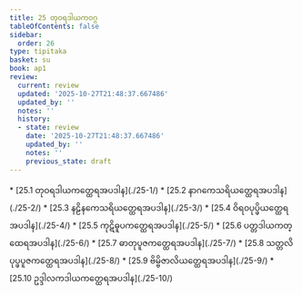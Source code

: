 ```yaml
---
title: 25 တုဝရဒါယကဝဂ္ဂ
tableOfContents: false
sidebar:
  order: 26
type: tipitaka
basket: su
book: ap1
review:
  current: review
  updated: '2025-10-27T21:48:37.667486'
  updated_by: ''
  notes: ''
  history:
  - state: review
    date: '2025-10-27T21:48:37.667486'
    updated_by: ''
    notes: ''
    previous_state: draft
---
```



<ReviewStatus review={frontmatter.review} showDetails={true} />

<HypothesisAnnotation frontmatter={frontmatter} />

<DynamicBreadcrumb />



<TableOfContents book="ap1" section="25">
* [25.1 တုဝရဒါယကတ္ထေရအပဒါန](./25-1/)
* [25.2 နာဂကေသရိယတ္ထေရအပဒါန](./25-2/)
* [25.3 နဠိနကေသရိယတ္ထေရအပဒါန](./25-3/)
* [25.4 ဝိရဝပုပ္ဖိယတ္ထေရအပဒါန](./25-4/)
* [25.5 ကုဋိဓူပကတ္ထေရအပဒါန](./25-5/)
* [25.6 ပတ္တဒါယကတ္ထေရအပဒါန](./25-6/)
* [25.7 ဓာတုပူဇကတ္ထေရအပဒါန](./25-7/)
* [25.8 သတ္တလိပုပ္ဖပူဇကတ္ထေရအပဒါန](./25-8/)
* [25.9 ဗိမ္ဗိဇာလိယတ္ထေရအပဒါန](./25-9/)
* [25.10 ဥဒ္ဒါလကဒါယကတ္ထေရအပဒါန](./25-10/)
</TableOfContents>
